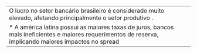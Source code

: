 \textual
\pagestyle{simple}

\chapter[INTRODUÇÃO]{INTRODUÇÃO}

---
O lucro no setor bancário brasileiro é considerado muito elevado, afetando principalmente o setor produtivo \cite{dantas:2012}. 
* A américa latina possui as maiores taxas de juros, bancos mais ineficientes e maiores requerimentos de reserva, implicando maiores impactos no spread \cite{dantas:2012}
---




